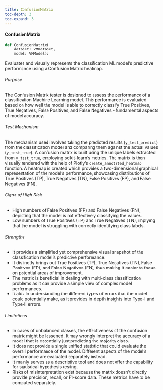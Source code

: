```yaml
---
title: ConfusionMatrix
toc-depth: 3
toc-expand: 3
---
```







#### ConfusionMatrix

```python
def ConfusionMatrix(
    dataset: VMDataset,
    model: VMModel):
```

Evaluates and visually represents the classification ML model's predictive performance using a Confusion Matrix
heatmap.

###### Purpose

The Confusion Matrix tester is designed to assess the performance of a classification Machine Learning model. This
performance is evaluated based on how well the model is able to correctly classify True Positives, True Negatives,
False Positives, and False Negatives - fundamental aspects of model accuracy.

###### Test Mechanism

The mechanism used involves taking the predicted results (`y_test_predict`) from the classification model and
comparing them against the actual values (`y_test_true`). A confusion matrix is built using the unique labels
extracted from `y_test_true`, employing scikit-learn's metrics. The matrix is then visually rendered with the help
of Plotly's `create_annotated_heatmap` function. A heatmap is created which provides a two-dimensional graphical
representation of the model's performance, showcasing distributions of True Positives (TP), True Negatives (TN),
False Positives (FP), and False Negatives (FN).

###### Signs of High Risk

- High numbers of False Positives (FP) and False Negatives (FN), depicting that the model is not effectively
classifying the values.
- Low numbers of True Positives (TP) and True Negatives (TN), implying that the model is struggling with correctly
identifying class labels.

###### Strengths

- It provides a simplified yet comprehensive visual snapshot of the classification model's predictive performance.
- It distinctly brings out True Positives (TP), True Negatives (TN), False Positives (FP), and False Negatives
(FN), thus making it easier to focus on potential areas of improvement.
- The matrix is beneficial in dealing with multi-class classification problems as it can provide a simple view of
complex model performances.
- It aids in understanding the different types of errors that the model could potentially make, as it provides
in-depth insights into Type-I and Type-II errors.

###### Limitations

- In cases of unbalanced classes, the effectiveness of the confusion matrix might be lessened. It may wrongly
interpret the accuracy of a model that is essentially just predicting the majority class.
- It does not provide a single unified statistic that could evaluate the overall performance of the model.
Different aspects of the model's performance are evaluated separately instead.
- It mainly serves as a descriptive tool and does not offer the capability for statistical hypothesis testing.
- Risks of misinterpretation exist because the matrix doesn't directly provide precision, recall, or F1-score data.
These metrics have to be computed separately.




 